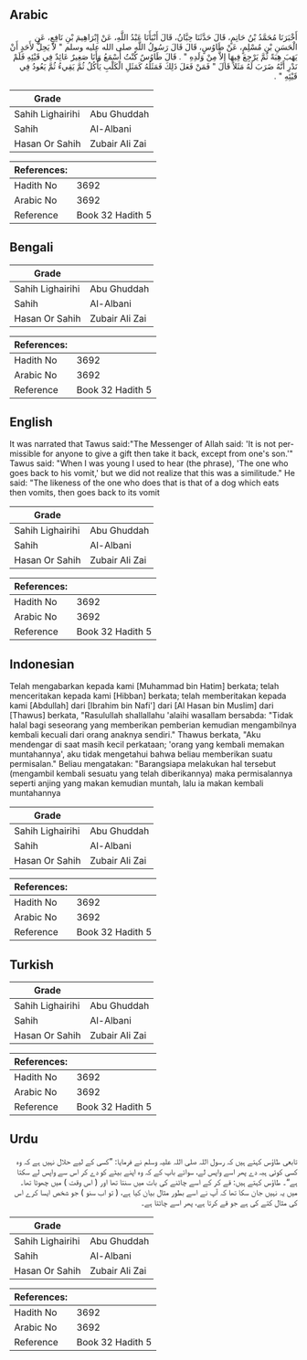 ## Arabic


<div dir="rtl" lang="ar" style={{fontSize:'larger',backgroundColor:'#f8f9fa',padding:20}}>
أَخْبَرَنَا مُحَمَّدُ بْنُ حَاتِمٍ، قَالَ حَدَّثَنَا حِبَّانُ، قَالَ أَنْبَأَنَا عَبْدُ اللَّهِ، عَنْ إِبْرَاهِيمَ بْنِ نَافِعٍ، عَنِ الْحَسَنِ بْنِ مُسْلِمٍ، عَنْ طَاوُسٍ، قَالَ قَالَ رَسُولُ اللَّهِ صلى الله عليه وسلم ‏"‏ لاَ يَحِلُّ لأَحَدٍ أَنْ يَهَبَ هِبَةً ثُمَّ يَرْجِعَ فِيهَا إِلاَّ مِنْ وَلَدِهِ ‏"‏ ‏.‏ قَالَ طَاوُسٌ كُنْتُ أَسْمَعُ وَأَنَا صَغِيرٌ عَائِدٌ فِي قَيْئِهِ فَلَمْ نَدْرِ أَنَّهُ ضَرَبَ لَهُ مَثَلاً قَالَ ‏"‏ فَمَنْ فَعَلَ ذَلِكَ فَمَثَلُهُ كَمَثَلِ الْكَلْبِ يَأْكُلُ ثُمَّ يَقِيءُ ثُمَّ يَعُودُ فِي قَيْئِهِ ‏"‏ ‏.‏
</div>
<div style={{backgroundColor:'#f8f9fa',padding:20, marginBottom: 10}}><table> <thead> <tr> <th>Grade</th> <th></th> </tr> </thead> <tbody> <tr><td>Sahih Lighairihi</td><td>Abu Ghuddah</td></tr><tr><td>Sahih</td><td>Al-Albani</td></tr><tr><td>Hasan Or Sahih</td><td>Zubair Ali Zai</td></tr></tbody></table><table> <thead> <tr> <th>References:</th> <th></th> </tr> </thead> <tbody><tr><td>Hadith No</td><td>3692</td></tr><tr><td>Arabic No</td><td>3692</td></tr><tr><td>Reference</td><td>Book 32 Hadith 5</td></tr></tbody></table></div>

## Bengali


<div dir="ltr" lang="bn" style={{fontSize:'larger',backgroundColor:'#f8f9fa',padding:20}}>

</div>
<div style={{backgroundColor:'#f8f9fa',padding:20, marginBottom: 10}}><table> <thead> <tr> <th>Grade</th> <th></th> </tr> </thead> <tbody> <tr><td>Sahih Lighairihi</td><td>Abu Ghuddah</td></tr><tr><td>Sahih</td><td>Al-Albani</td></tr><tr><td>Hasan Or Sahih</td><td>Zubair Ali Zai</td></tr></tbody></table><table> <thead> <tr> <th>References:</th> <th></th> </tr> </thead> <tbody><tr><td>Hadith No</td><td>3692</td></tr><tr><td>Arabic No</td><td>3692</td></tr><tr><td>Reference</td><td>Book 32 Hadith 5</td></tr></tbody></table></div>

## English


<div dir="ltr" lang="en" style={{fontSize:'larger',backgroundColor:'#f8f9fa',padding:20}}>
It was narrated that Tawus said:"The Messenger of Allah said: 'It is not permissible for anyone to give a gift then take it back, except from one's son.'" Tawus said: "When I was young I used to hear (the phrase), 'The one who goes back to his vomit,' but we did not realize that this was a similitude." He said: "The likeness of the one who does that is that of a dog which eats then vomits, then goes back to its vomit
</div>
<div style={{backgroundColor:'#f8f9fa',padding:20, marginBottom: 10}}><table> <thead> <tr> <th>Grade</th> <th></th> </tr> </thead> <tbody> <tr><td>Sahih Lighairihi</td><td>Abu Ghuddah</td></tr><tr><td>Sahih</td><td>Al-Albani</td></tr><tr><td>Hasan Or Sahih</td><td>Zubair Ali Zai</td></tr></tbody></table><table> <thead> <tr> <th>References:</th> <th></th> </tr> </thead> <tbody><tr><td>Hadith No</td><td>3692</td></tr><tr><td>Arabic No</td><td>3692</td></tr><tr><td>Reference</td><td>Book 32 Hadith 5</td></tr></tbody></table></div>

## Indonesian


<div dir="ltr" lang="id" style={{fontSize:'larger',backgroundColor:'#f8f9fa',padding:20}}>
Telah mengabarkan kepada kami [Muhammad bin Hatim] berkata; telah menceritakan kepada kami [Hibban] berkata; telah memberitakan kepada kami [Abdullah] dari [Ibrahim bin Nafi'] dari [Al Hasan bin Muslim] dari [Thawus] berkata, "Rasulullah shallallahu 'alaihi wasallam bersabda: "Tidak halal bagi seseorang yang memberikan pemberian kemudian mengambilnya kembali kecuali dari orang anaknya sendiri." Thawus berkata, "Aku mendengar di saat masih kecil perkataan; 'orang yang kembali memakan muntahannya', aku tidak mengetahui bahwa beliau memberikan suatu permisalan." Beliau mengatakan: "Barangsiapa melakukan hal tersebut (mengambil kembali sesuatu yang telah diberikannya) maka permisalannya seperti anjing yang makan kemudian muntah, lalu ia makan kembali muntahannya
</div>
<div style={{backgroundColor:'#f8f9fa',padding:20, marginBottom: 10}}><table> <thead> <tr> <th>Grade</th> <th></th> </tr> </thead> <tbody> <tr><td>Sahih Lighairihi</td><td>Abu Ghuddah</td></tr><tr><td>Sahih</td><td>Al-Albani</td></tr><tr><td>Hasan Or Sahih</td><td>Zubair Ali Zai</td></tr></tbody></table><table> <thead> <tr> <th>References:</th> <th></th> </tr> </thead> <tbody><tr><td>Hadith No</td><td>3692</td></tr><tr><td>Arabic No</td><td>3692</td></tr><tr><td>Reference</td><td>Book 32 Hadith 5</td></tr></tbody></table></div>

## Turkish


<div dir="ltr" lang="tr" style={{fontSize:'larger',backgroundColor:'#f8f9fa',padding:20}}>

</div>
<div style={{backgroundColor:'#f8f9fa',padding:20, marginBottom: 10}}><table> <thead> <tr> <th>Grade</th> <th></th> </tr> </thead> <tbody> <tr><td>Sahih Lighairihi</td><td>Abu Ghuddah</td></tr><tr><td>Sahih</td><td>Al-Albani</td></tr><tr><td>Hasan Or Sahih</td><td>Zubair Ali Zai</td></tr></tbody></table><table> <thead> <tr> <th>References:</th> <th></th> </tr> </thead> <tbody><tr><td>Hadith No</td><td>3692</td></tr><tr><td>Arabic No</td><td>3692</td></tr><tr><td>Reference</td><td>Book 32 Hadith 5</td></tr></tbody></table></div>

## Urdu


<div dir="rtl" lang="ur" style={{fontSize:'larger',backgroundColor:'#f8f9fa',padding:20}}>
تابعی طاؤس کہتے ہیں کہ رسول اللہ صلی اللہ علیہ وسلم نے فرمایا: ”کسی کے لیے حلال نہیں ہے کہ وہ کسی کوئی ہبہ دے پھر اسے واپس لے، سوائے باپ کے کہ وہ اپنے بیٹے کو دے کر اس سے واپس لے سکتا ہے“۔ طاؤس کہتے ہیں: قے کر کے اسے چاٹنے کی بات میں سنتا تھا اور ( اس وقت ) میں چھوٹا تھا۔ میں یہ نہیں جان سکا تھا کہ آپ نے اسے بطور مثال بیان کیا ہے، ( تو اب سنو ) جو شخص ایسا کرے اس کی مثال کتے کی ہے جو قے کرتا ہے، پھر اسے چاٹتا ہے۔
</div>
<div style={{backgroundColor:'#f8f9fa',padding:20, marginBottom: 10}}><table> <thead> <tr> <th>Grade</th> <th></th> </tr> </thead> <tbody> <tr><td>Sahih Lighairihi</td><td>Abu Ghuddah</td></tr><tr><td>Sahih</td><td>Al-Albani</td></tr><tr><td>Hasan Or Sahih</td><td>Zubair Ali Zai</td></tr></tbody></table><table> <thead> <tr> <th>References:</th> <th></th> </tr> </thead> <tbody><tr><td>Hadith No</td><td>3692</td></tr><tr><td>Arabic No</td><td>3692</td></tr><tr><td>Reference</td><td>Book 32 Hadith 5</td></tr></tbody></table></div>